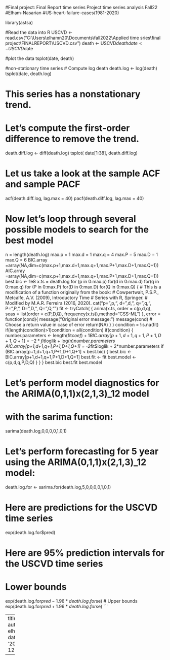 
#Final project: Final Report time series Project time series analysis Fall22
#Elham-Nasarian
#US-heart-failure-cases(1981-2020)

library(astsa)

#Read the data into R
USCVD <- read.csv("C:\\Users\\elhamn20\\Documents\\fall2022\\Applied time sries\\final project\\FINALREPORT\\USCVD.csv")
death <- USCVD$death
date <- USCVD$date

#plot the data
tsplot(date, death)

#non-stationary time series
# Compute log death
death.log <- log(death)
tsplot(date, death.log)

# This series has a nonstationary trend.
# Let's compute the first-order difference to remove the trend.
death.diff.log <- diff(death.log)
tsplot( date[1:38], death.diff.log)

# Let us take a look at the sample ACF and sample PACF
acf(death.diff.log, lag.max = 40)
pacf(death.diff.log, lag.max = 40)

# Now let's loop through several possible models to search for the best model
n = length(death.log)
max.p = 1
max.d = 1
max.q = 4
max.P = 5
max.D = 1
max.Q = 6
BIC.array =array(NA,dim=c(max.p+1,max.d+1,max.q+1,max.P+1,max.D+1,max.Q+1))
AIC.array =array(NA,dim=c(max.p+1,max.d+1,max.q+1,max.P+1,max.D+1,max.Q+1))
best.bic <- 1e8
x.ts = death.log
for (p in 0:max.p) for(d in 0:max.d) for(q in 0:max.q) 
  for (P in 0:max.P) for(D in 0:max.D) for(Q in 0:max.Q) 
  {
    # This is a modification of a function originally from the book:
    # Cowpertwait, P.S.P., Metcalfe, A.V. (2009), Introductory Time 
    # Series with R, Springer.
    # Modified by M.A.R. Ferreira (2016, 2020).
    cat("p=",p,", d=",d,", q=",q,", P=",P,", D=",D,", Q=",Q,"\n")
    fit <- tryCatch(
      {  arima(x.ts, order = c(p,d,q),  
               seas = list(order = c(P,D,Q), 
                           frequency(x.ts)),method="CSS-ML")
      },
      error = function(cond){
        message("Original error message:")
        message(cond)
        # Choose a return value in case of error
        return(NA)
      }
    )
    condition = !is.na(fit)
    if(length(condition)>1)condition = all(condition) 
    if(condition) { 
      number.parameters <- length(fit$coef) + 1
      BIC.array[p+1,d+1,q+1,P+1,D+1,Q+1] = -2*fit$loglik + log(n)*number.parameters
      AIC.array[p+1,d+1,q+1,P+1,D+1,Q+1] = -2*fit$loglik + 2*number.parameters
      if (BIC.array[p+1,d+1,q+1,P+1,D+1,Q+1] < best.bic) 
      {
        best.bic <- BIC.array[p+1,d+1,q+1,P+1,D+1,Q+1]
        best.fit <- fit
        best.model <- c(p,d,q,P,D,Q) 
      }
    }
  }
best.bic
best.fit
best.model

# Let's perform model diagnostics for the ARIMA(0,1,1)x(2,1,3)_12 model
# with the sarima function:
sarima(death.log,0,0,0,0,1,0,1)

# Let's perform forecasting for 5 year using the ARIMA(0,1,1)x(2,1,3)_12 model:
death.log.for <- sarima.for(death.log,5,0,0,0,0,1,0,1)

# Here are predictions for the USCVD time series
exp(death.log.for$pred)

# Here are 95% prediction intervals for the USCVD time series
# Lower bounds
exp(death.log.for$pred - 1.96*death.log.for$se)
# Upper bounds
exp(death.log.for$pred + 1.96*death.log.for$se)
```



---
title: file.R
author: elhamn20
date: '2022-12-07'

---
